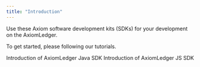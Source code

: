 ```yaml
---
title: "Introduction"
---
```


Use these Axiom software development kits (SDKs) for your development on the AxiomLedger.

To get started, please following our tutorials.

<CardGroup cols={2}>
    <Card title="Java SDK" icon="square-1" color="#ea5a0c" href="./sdks/java-sdk.en"> Introduction of AxiomLedger Java SDK </Card>
    <Card title="JS SDK" icon="square-2" color="#0285c7" href="./sdks/js-sdk.en"> Introduction of AxiomLedger JS SDK </Card>
</CardGroup>

